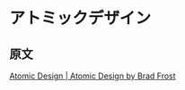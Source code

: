 # アトミックデザイン

## 原文

[Atomic Design | Atomic Design by Brad Frost](https://atomicdesign.bradfrost.com/table-of-contents/)
